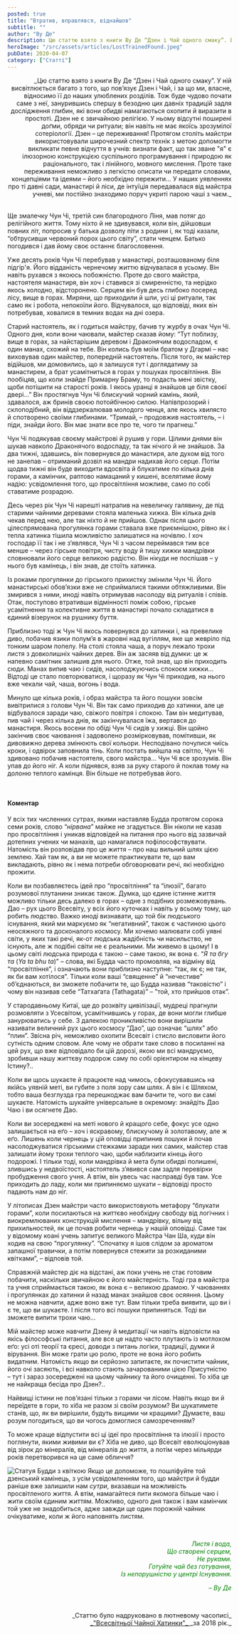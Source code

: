 ```yaml
---
posted: true
title: "Втратив, вправлявся, віднайшов"
subtitle: ""
author: "Ву Де"
description: Цю статтю взято з книги Ву Де “Дзен і Чай одного смаку”. В ній висвітлюється багато з того, що пов’язує Дзен і Чай, і за що ми, власне, відносимо її до наших улюблених розділів...
heroImage: "/src/assets/articles/LostTrainedFound.jpeg"
pubDate: 2020-04-07
category: ["Статті"]
---
```



<p align="right" style="text-wrap: balance; margin-bottom: 2rem;">_Цю статтю взято з книги Ву Де “Дзен і Чай одного смаку”. У ній висвітлюється багато з того, що пов’язує Дзен і Чай, і за що ми, власне, відносимо її до наших улюблених розділів. Тож буде чудово почати саме з неї, занурившись спершу в безодню цих давніх традицій задля дослідження глибин, які вони обидві намагаються охопити й виразити в простоті. Дзен не є звичайною релігією. У ньому відсутні поширені доґми, обряди чи ритуали; він навіть не має якоїсь зрозумілої сотеріології. Дзен – це переживання! Протягом століть майстри використовували широчезний спектр технік з метою допомогти викликати певне відчуття в учнів: визнати факт, що так зване "я" є ілюзорною конструкцією суспільного програмування і природою як раціонального, так і лінійного, мовного мислення. Проте таке переживання неможливо з легкістю описати чи передати словами, концепціями та ідеями – його необхідно пережити... У наших уявленнях про ті давні сади, манастирі й ліси, де інтуїція передавалася від майстра учневі, ми постійно знаходимо поруч укриті парою чаші з чаєм._</p>

Ще змалечку Чун Чі, третій син благородного Ліня, мав потяг до релігійного життя. Тому ніхто й не здивувався, коли він, дійшовши повних літ, попросив у батька дозволу піти з родини і, як тоді казали, “обтрусивши червоний порох цього світу”, стати ченцем. Батько погодився і дав йому своє останнє благословення.

Уже десять років Чун Чі перебував у манастирі, розташованому біля підгір'я. Його відданість чернечому життю відчувалася в усьому. Він навіть рухався з якоюсь побожністю. Проте до свого майстра, настоятеля манастиря, він хоч і ставився зі смиренністю, та нерідко якось холодно, відсторонено. Серцем він був десь глибоко посеред лісу, вище в горах. Миряни, що приходили й шли, усі ці ритуали, так само як і робота, непокоїли його. Відчувалося, що відповіді, яких він потребував, ховалися в темних водах на дні озера.

Старий настоятель, як і годиться майстру, бачив ту журбу в очах Чун Чі. Одного дня, коли вони чаювали, майстер сказав йому: “Тут поблизу, вище в горах, за найстарішим деревом і Драконячим водоспадом, є один манах, схожий на тебе. Він колись був моїм братом у Дгармі – нас виховував один майстер, попередній настоятель. Після того, як майстер відійшов, ми домовились, що я залишуся тут і доглядатиму за манастирем, а брат усамітниться в горах у пошуках просвітління. Він пообіцяв, що коли знайде Примарну Браму, то подасть мені звістку, щоби потішити на старості років. І якось уранці я знайшов це біля своєї двері…” Він простягнув Чун Чі блискучий чорний камінь, який, здавалося, аж бринів своєю потойбічною силою. Напівпрозорий і склоподібний, він віддзеркалював молодого ченця, але якось хвилясто й спотворено своїми глибинами. “Тримай, – продовжив настоятель, – і піди, знайди його. Він має знати все про те, чого ти прагнеш.”

Чун Чі подякував своєму майстрові й рушив у гори. Цілими днями він шукав навколо Драконячого водоспаду, та так нічого й не знайшов. За два тижні, здавшись, він повернувся до манастиря, але духом від того не занепав – отриманий дозвіл на мандри надихав його серце. Потім щодва тижні він буде виходити вдосвіта й блукатиме по кілька днів горами, а камінчик, раптово намацаний у кишені, вселятиме йому надію: усвідомлення того, що просвітління можливе, само по собі ставатиме розрадою.

Десь через рік Чун Чі нарешті натрапив на невеличку галявину, де під старими чайними деревами стояла маленька хижка. Він кілька днів чекав перед нею, але так ніхто й не прийшов. Однак після цього цілеспрямована прогулянка горами ставала вже приємнішою, рівно як і тепла хатинка тішила можливістю залишатися на ночівлю. І хоч господар її так і не з’являвся, Чун Чі з часом переймався тим все менше – через гірське повітря, чисту воду й тишу хижки мандрівки сповнювали його серце великою радістю. Він нікуди не поспішав – у нього був камінець, і він знав, де стоїть хатинка.

Із роками прогулянки до гірського прихистку змінили Чун Чі. Його манастирські обов’язки вже не сприймалися такими обтяжливими. Він змирився з ними, иноді навіть отримував насолоду від ритуалів і співів. Отак, поступово втративши відмінності поміж собою, гірське усамітнення та колективне життя в манастирі почало складатися в єдиний візерунок на рушнику буття.

Приблизно тоді ж Чун Чі якось повернувся до хатинки і, на превелике диво, побачив язики полум’я в жаровні над вугіллям, яке ще жевріло під тонким шаром попелу. На столі стояла чаша, а поруч лежало трохи листя з довколишніх чайних дерев. Він аж засяяв від думки: це ж напевно самітник залишив для нього. Отже, той знав, що він приходить сюди. Манах випив чаю і сидів, насолоджуючись спокоєм хижки… Відтоді це стало повторюватися, і щоразу як Чун Чі приходив, на нього вже чекали чай, чаша, вогонь і вода.

Минуло ще кілька років, і образ майстра та його пошуки зовсім вивітрилися з голови Чун Чі. Він так само приходив до хатинки, але це відбувалося заради чаю, свіжого повітря і спокою. Там він медитував, пив чай і через кілька днів, як закінчувалася їжа, вертався до манастиря. Якось восени по обіді Чун Чі сидів у хижці. Він щойно закінчив своє чаювання і задоволено розмірковував, помітивши, як дивовижно дерева змінюють свої кольори. Несподівано почулися чиїсь кроки, і одвірок заповнила тінь. Коли постать вийшла на світло, Чун Чі здивовано побачив настоятеля, свого майстра… Чун Чі все зрозумів. Він упав до його ніг. А коли піднявся, взяв за руку старого й поклав тому на долоню теплого камінця. Він більше не потребував його.

<p>&nbsp;</p>

#### Коментар
У всіх тих численних сутрах, якими наставляв Будда протягом сорока семи років, слово “_нірвана_” майже не згадується. Він ніколи не казав про просвітління і уникав відповідей на питання про нього від зазвичай дотепних учених чи манахів, що намагалися пофілософствувати. Натомість він розповідав про це життя – про наш вильний шлях цією землею. Хай там як, а ви не можете практикувати те, що вам викладають, рівно як і нема потреби обговорювати речі, які необхідно прожити.

Коли ви позбавляєтесь ідей про “просвітління” та “ілюзії”, багато розумової плутанини зникає також. Думка, що єдине істинне життя можливо тільки десь далеко в горах – одне з подібних розмежовувань. Дао – рух цього Всесвіту, у всіх його куточках і навіть у всьому тому, що робить людство. Важко иноді визнавати, що той бік людського існування, який ми маркуємо як “негативний”, також є частиною цього неосяжного та досконалого космосу. Ми хочемо малювати собі уявні світи, у яких такі речі, як-от людська жадібність чи насильство, не існують, але ж подібні світи не є реальними. Ми живемо в цьому! І в цьому світі людська природа є такою – саме такою, як вона є. “_Я та бгу та_ (_Ya ta bhu ta_)” – слова, які Будда часто промовляв, на відміну від “просвітління”, і означають вони приблизно наступне: “так, як є; не так, як би вам хотілося”. Тільки коли ваші “священне” й “нечестиве” об’єднаються, ви зможете побачити те, що Будда називав “таковістю” і чому він називав себе “Татхаґата (Tathagata)” – ”той, хто прийшов отак”.

У стародавньому Китаї, ще до розквіту цивілізації, мудреці прагнули розмовляти з Усесвітом, усамітнившись у горах, де вони могли глибше занурюватись у себе. З далекою проникливістю вони вирішили називати величний рух цього космосу “Дао”, що означає “шлях” або “плин”. Звісна річ, неможливо охопити Всесвіт і стисло висловити його сутність одним словом. Але чому не обрати таке слово в посиланні на цей рух, що вже відповідало би цій дорозі, якою ми всі мандруємо, зробивши нашу життєву подорож саму по собі орієнтиром на кінцеву Істину?..

Коли ви щось шукаєте й працюєте над чимось, сфокусувавшись на якійсь уявній меті, ви губите з поля зору сам шлях. А він і є Шляхом, тобто ваша безглузда гра перешкоджає вам бачити те, чого ви самі шукаєте. Натомість шукайте універсальне в окремому: знайдіть Дао Чаю і ви осягнете Дао.

Коли ви зосереджені на меті нового й кращого себе, фокус усе одно залишається на еґо – хоч і яскравому, блискучому й золотавому, але ж еґо. Лишень коли чернець у цій оповідці припинив пошуки й почав насолоджуватися гірськими стежками заради них самих, майстер став залишати йому трохи теплого чаю, щоби наблизити кінець його подорожі. І тільки тоді, коли мандрівка й мета були обидві полишені, злившись у недвоїстості, настоятель з’явився сам задля перевірки пробудження свого учня. А втім, він увесь час насправді був там. Усе приходить до ладу, коли ми припиняємо шукати – відповіді просто падають нам до ніг.

У літописах Дзен майстри часто використовують метафору “блукати горами”, коли посилаються на життєво необхідну свободу від логічних і виокремлюваних конструкцій мислення – мандрівку, вільну від прихильностей, як це почав робити чернець у нашій оповідці. Саме так у відомому коані учень запитує великого Майстра Чан Ша, куди він ходив на свою “прогулянку”. “Спочатку я ішов слідом за ароматом запашної травички, а потім повернувся стежити за розкиданими квітками”, – відповів той.

Справжній майстер діє на відстані, аж поки учень не стає готовим побачити, наскільки звичайною є його майстерність. Тоді гра в майстра та учня сприймається такою, як вона є – великою драмою. У чаюваннях і прогулянках до хатинки й назад манах знайшов своє осяяння. Цьому не можна навчити, адже воно вже тут. Вам тільки треба виявити, що ви і є те, що ви шукаєте. І після того всі пошуки припиняться. Тоді ви зможете випити трохи чаю...

Мій майстер може навчити Дзену й медитації чи навіть відповісти на якісь філософські питання, але все це надто часто плутають із мотлохом еґо: усі оті теорії та єресі, доводи з питань логіки, традиції, думки й вірування. Він може грати цю ролю, проте не вона його робить видатним. Натомість якщо ви серйозно запитаєте, як почистити чайник, його очі засяють, і всі навколо стають зачарованими цією Присутністю – тут і зараз зосереджені на цьому чайнику та його очищенні. То хіба це не найкраща бесіда про Дзен?..

Найвищі істини не пов’язані тільки з горами чи лісом. Навіть якщо ви й переїдете в гори, то хіба не разом зі своїм розумом? Ви шукатимете станів, що, як ви вирішили, будуть вищими чи кращими? Думаєте, ваш розум погодиться, що ви чогось домоглися самозреченням?

То може краще відпустити всі ці ідеї про просвітління та ілюзії і просто поглянути, якими живими ви є? Хіба не диво, що Всесвіт еволюціонував від зірок до мінералів, від мінералів до життя, а потім через мільярди років перетворився на це саме обличчя?

<Image src={Image1}  class="float-left" alt="Статуя Будди з квіткою" /> Якщо це допоможе, то пошліфуйте той дзенський камінець, з усім усвідомленням того, що майстри й будди раніше вже залишили нам _сутри_, вказавши на можливість просвітленого життя. А втім, намагайтеся пити якомога більше чаю і жити своїм єдиним життям. Можливо, одного дня також і вам камінчик той уже не знадобиться, адже завжди ще один порожній чайник очікуватиме, коли ж його наповнять листям.

<p>&nbsp;</p>
<section style="font-style: italic; color: #008000; text-align: right;">
    <p>Листя і вода,<br />Що створені серцем,<br />Не руками.<br />Готуйте чай без готування,<br />Із непорушністю у центрі Існування.</p>
    <p>– Ву Де</p>
</section>

<p>&nbsp;</p>
<p align="right" style="font-size: 0.9rem;">_Статтю було надруковано в лютневому часописі_<br /><a title="globalteahut.org" href="http://www.globalteahut.org/" target="blank" rel="noopener">_"Всесвітньої Чайної Хатинки"_ </a>_за 2018 рік._</p>